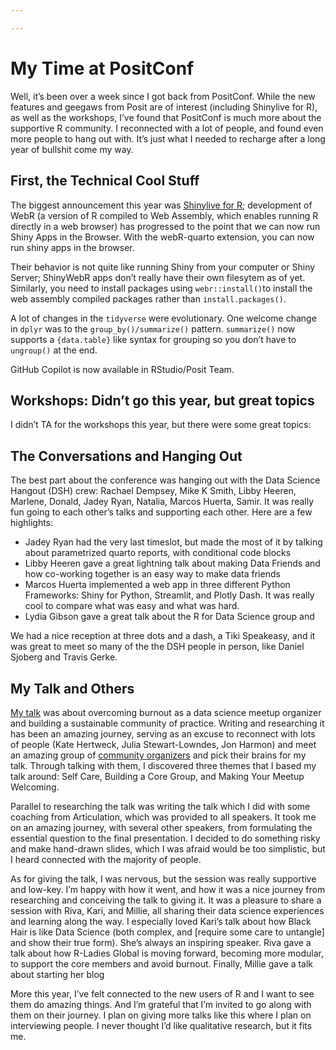 ```yaml
---

---
```


# My Time at PositConf

Well, it’s been over a week since I got back from PositConf. While the new features and geegaws from Posit are of interest (including Shinylive for R), as well as the workshops, I’ve found that PositConf is much more about the supportive R community. I reconnected with a lot of people, and found even more people to hang out with. It’s just what I needed to recharge after a long year of bullshit come my way.

## First, the Technical Cool Stuff

The biggest announcement this year was [Shinylive for R](); development of WebR (a version of R compiled to Web Assembly, which enables running R directly in a web browser) has progressed to the point that we can now run Shiny Apps in the Browser. With the webR-quarto extension, you can now run shiny apps in the browser. 

Their behavior is not quite like running Shiny from your computer or Shiny Server; ShinyWebR apps don’t really have their own filesytem as of yet. Similarly, you need to install packages using `webr::install()`to install the web assembly compiled packages rather than `install.packages()`.

A lot of changes in the `tidyverse` were evolutionary. One welcome change in `dplyr` was to the `group_by()/summarize()` pattern. `summarize()` now supports a `{data.table}` like syntax for grouping so you don’t have to `ungroup()` at the end. 

GitHub Copilot is now available in RStudio/Posit Team. 

## Workshops: Didn't go this year, but great topics

I didn't TA for the workshops this year, but there were some great topics:



## The Conversations and Hanging Out

The best part about the conference was hanging out with the Data Science Hangout (DSH) crew: Rachael Dempsey, Mike K Smith, Libby Heeren, Marlene, Donald, Jadey Ryan, Natalia, Marcos Huerta, Samir. It was really fun going to each other’s talks and supporting each other. Here are a few highlights:

- Jadey Ryan had the very last timeslot, but made the most of it by talking about parametrized quarto reports, with conditional code blocks
- Libby Heeren gave a great lightning talk about making Data Friends and how co-working together is an easy way to make data friends
- Marcos Huerta implemented a web app in three different Python Frameworks: Shiny for Python, Streamlit, and Plotly Dash. It was really cool to compare what was easy and what was hard.
- Lydia Gibson gave a great talk about the R for Data Science group and 

We had a nice reception at three dots and a dash, a Tiki Speakeasy, and it was great to meet so many of the the DSH people in person, like Daniel Sjoberg and Travis Gerke. 

## My Talk and Others

[My talk](https://laderast.github.io/meetup_burnout/) was about overcoming burnout as a data science meetup organizer and building a sustainable community of practice. Writing and researching it has been an amazing journey, serving as an excuse to reconnect with lots of people (Kate Hertweck, Julia Stewart-Lowndes, Jon Harmon) and meet an amazing group of [community organizers](https://colorado.posit.co/rsc/ds-community-builder/) and pick their brains for my talk. Through talking with them, I discovered three themes that I based my talk around: Self Care, Building a Core Group, and Making Your Meetup Welcoming.

Parallel to researching the talk was writing the talk which I did with some coaching from Articulation, which was provided to all speakers. It took me on an amazing journey, with several other speakers, from formulating the essential question to the final presentation. I decided to do something risky and make hand-drawn slides, which I was afraid would be too simplistic, but I heard connected with the majority of people.

As for giving the talk, I was nervous, but the session was really supportive and low-key. I'm happy with how it went, and how it was a nice journey from researching and conceiving the talk to giving it. It was a pleasure to share a session with Riva, Kari, and Millie, all sharing their data science experiences and learning along the way. I especially loved Kari’s talk about how Black Hair is like Data Science (both complex, and [require some care to untangle] and show their true form). She’s always an inspiring speaker. Riva gave a talk about how R-Ladies Global is moving forward, becoming more modular, to support the core members and avoid burnout. Finally, Millie gave a talk about starting her blog 

More this year, I’ve felt connected to the new users of R and I want to see them do amazing things. And I’m grateful that I’m invited to go along with them on their journey. I plan on giving more talks like this where I plan on interviewing people. I never thought I'd like qualitative research, but it fits me. 

